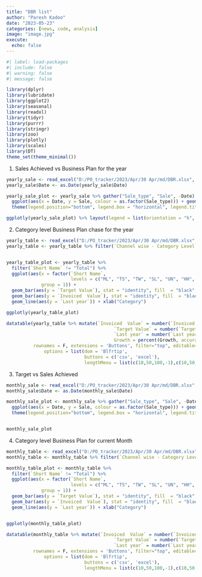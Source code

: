 ```yaml
---
title: "DBR list"
author: "Paresh Kadoo"
date: "2023-05-23"
categories: [news, code, analysis]
image: "image.jpg"
execute:
  echo: false
---
```


```r
#| label: load-packages
#| include: false 
#| warning: false
#| message: false

library(dplyr)
library(lubridate)
library(ggplot2)
library(seasonal)
library(readxl)
library(tidyr)
library(purrr)
library(stringr)
library(zoo)
library(plotly)
library(scales)
library(DT)
theme_set(theme_minimal())
```

1. Sales Achieved vs Business Plan for the year

```r

yearly_sale <- read_excel("D:/PO_tracker/2023/Apr/30 Apr/md/DBR.xlsx", sheet = "(Sales vs Target) Year ", range = "B1:D31")
yearly_sale$Date <- as.Date(yearly_sale$Date)

yearly_sale_plot <- yearly_sale %>% gather("Sale_type", "Sale", -Date) %>% 
  ggplot(aes(x = Date, y = Sale, colour = as.factor(Sale_type))) + geom_line(size = 1)+
  theme(legend.position="bottom", legend.box = "horizontal", legend.title = element_blank())

ggplotly(yearly_sale_plot) %>% layout(legend = list(orientation = "h", x = 0.4, y = -0.2))


```


2. Category level Business Plan chase for the year

```r
yearly_table <- read_excel("D:/PO_tracker/2023/Apr/30 Apr/md/DBR.xlsx", sheet = "Subcat Level", range = "A3:F20")
yearly_table <- yearly_table %>% filter(`Channel wise - Category Level` != "Spotzero", `Channel wise - Category Level` != "Treo")


yearly_table_plot <- yearly_table %>% 
  filter(`Short Name` != "Total") %>% 
  ggplot(aes(x = factor(`Short Name`, 
                        levels = c("ML", "TS", "TW", "SL", "UN", "HH", "Pet", "ST", "MM", "EL", "PC","CMBO", "SZ", "Treo")), 
             group = 1)) + 
  geom_bar(aes(y = `Target Value`), stat = "identity", fill  = "black", width = 1, colour = "grey", alpha = 0.3) + 
  geom_bar(aes(y = `Invoiced  Value`), stat = "identity", fill  = "black", width = 0.7, colour = "grey", alpha = 0.6) + 
  geom_line(aes(y = `Last year`)) + xlab("Category")

ggplotly(yearly_table_plot)

```

```r

datatable(yearly_table %>% mutate(`Invoiced  Value` = number(`Invoiced  Value`, accuracy = 0.01),
                                        `Target Value` = number(`Target Value`, accuracy = 0.01),
                                        `Last year` = number(`Last year`, accuracy = 0.01),
                                        Growth = percent(Growth, accuracy = 0.01)), 
          rownames = F, extensions = 'Buttons', filter="top", editable=T, 
              options = list(dom = 'Blfrtip', 
                             buttons = c('csv', 'excel'), 
                             lengthMenu = list(c(10,50,100,-1),c(10,50,100,"All"))))

```

3. Target vs Sales Achieved

```r

monthly_sale <- read_excel("D:/PO_tracker/2023/Apr/30 Apr/md/DBR.xlsx", sheet = "Sales vs Target", range = "A2:C32")
monthly_sale$Date <- as.Date(monthly_sale$Date)

monthly_sale_plot <- monthly_sale %>% gather("Sale_type", "Sale", -Date) %>% 
  ggplot(aes(x = Date, y = Sale, colour = as.factor(Sale_type))) + geom_line(size = 1)+
  theme(legend.position="bottom", legend.box = "horizontal", legend.title = element_blank())


monthly_sale_plot
```


4. Category level Business Plan for current Month

```r

monthly_table <- read_excel("D:/PO_tracker/2023/Apr/30 Apr/md/DBR.xlsx", sheet = "Subcat Level", range = "A26:E43")
monthly_table <- monthly_table %>% filter(`Channel wise - Category Level` != "Spotzero", `Channel wise - Category Level` != "Treo")

monthly_table_plot <- monthly_table %>% 
  filter(`Short Name` != "Total") %>% 
  ggplot(aes(x = factor(`Short Name`, 
                        levels = c("ML", "TS", "TW", "SL", "UN", "HH", "Pet", "ST", "MM", "EL", "PC","CMBO", "SZ", "Treo")), 
             group = 1)) + 
  geom_bar(aes(y = `Target Value`), stat = "identity", fill  = "black", width = 1, colour = "grey", alpha = 0.3) + 
  geom_bar(aes(y = `Invoiced  Value`), stat = "identity", fill  = "black", width = 0.7, colour = "grey", alpha = 0.6) + 
  geom_line(aes(y = `Last year`)) + xlab("Category")


ggplotly(monthly_table_plot)

```

```r

datatable(monthly_table %>% mutate(`Invoiced  Value` = number(`Invoiced  Value`, accuracy = 0.01),
                                        `Target Value` = number(`Target Value`, accuracy = 0.01),
                                        `Last year` = number(`Last year`, accuracy = 0.01)),
          rownames = F, extensions = 'Buttons', filter="top", editable=T, 
              options = list(dom = 'Blfrtip', 
                             buttons = c('csv', 'excel'), 
                             lengthMenu = list(c(10,50,100,-1),c(10,50,100,"All"))))


```
